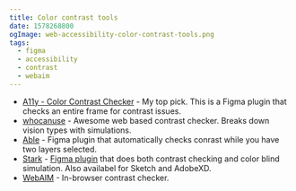 ```yaml
---
title: Color contrast tools
date: 1578268800
ogImage: web-accessibility-color-contrast-tools.png
tags:
  - figma
  - accessibility
  - contrast
  - webaim
---
```


- [A11y - Color Contrast Checker](https://www.figma.com/c/plugin/733159460536249875/A11y---Color-Contrast-Checker) - My top pick. This is a Figma plugin that checks an entire frame for contrast issues.
- [whocanuse](http://whocanuse.com/?b=1c2a34&c=82f9a1&f=20&s=) - Awesome web based contrast checker. Breaks down vision types with simulations.
- [Able](https://www.figma.com/c/plugin/734693888346260052/Able-%E2%80%93-Friction-free-accessibility) - Figma plugin that automatically checks conrast while you have two layers selected.
- [Stark](https://www.getstark.co/) - [Figma plugin](https://www.figma.com/c/plugin/732603254453395948/Stark) that does both contrast checking and color blind simulation. Also availabel for Sketch and AdobeXD.
- [WebAIM](https://webaim.org/resources/contrastchecker/) - In-browser contrast checker.
